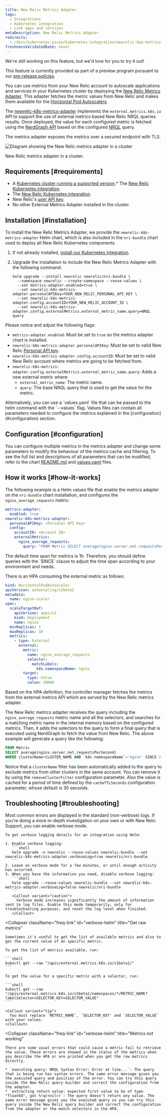 ```yaml
---
title: New Relic Metrics Adapter
tags:
  - Integrations
  - Kubernetes integration
  - Link apps and services
metaDescription: New Relic Metrics Adapter
redirects:
  - /docs/kubernetes-pixie/kubernetes-integration/newrelic-hpa-metrics-adapter/newrelic-metrics-adapter
freshnessValidatedDate: never
---
```


<Callout title="preview">
  We're still working on this feature, but we'd love for you to try it out!

  This feature is currently provided as part of a preview program pursuant to our [pre-release policies](/docs/licenses/license-information/referenced-policies/new-relic-pre-release-policy).
</Callout>

You can use metrics from your New Relic account to autoscale applications and services in your Kubernetes cluster by deploying the [New Relic Metrics Adapter](https://github.com/newrelic/newrelic-k8s-metrics-adapter). This adapter fetches the metric values from New Relic and makes them available for the [Horizontal Pod Autoscalers](https://kubernetes.io/docs/tasks/run-application/horizontal-pod-autoscale/).

The [newrelic-k8s-metrics-adapter](https://github.com/newrelic/newrelic-k8s-metrics-adapter) implements the `external.metrics.k8s.io` API to support the use of external metrics based New Relic NRQL queries results. Once deployed, the value for each configured metric is fetched using the [NerdGraph API](/docs/apis/nerdgraph/get-started/introduction-new-relic-nerdgraph/) based on the configured [NRQL](/docs/query-your-data/nrql-new-relic-query-language/) query.

The metrics adapter exposes the metrics over a secured endpoint with TLS.

<img
  title="Diagram showing the newrelic metrics adapter in a cluster"
  alt="Diagram showing the New Relic metrics adapter in a cluster"
  src="/images/kubernetes_diagram_adapter-diagram.svg"
/>

<figcaption>
  New Relic metrics adapter in a cluster.
</figcaption>

## Requirements [#requirements]

* A [Kubernetes cluster running a supported version](/docs/kubernetes-pixie/kubernetes-integration/get-started/kubernetes-integration-compatibility-requirements).\* The [New Relic Kubernetes integration](/docs/integrations/kubernetes-integration/installation/kubernetes-integration-install-configure).
* The [New Relic Kubernetes integration](/docs/integrations/kubernetes-integration/installation/kubernetes-integration-install-configure).
* New Relic's [user API key](/docs/apis/intro-apis/new-relic-api-keys/#user-api-key).
* No other External Metrics Adapter installed in the cluster.

## Installation [#installation]

To install the New Relic Metrics Adapter, we provide the `newrelic-k8s-metrics-adapter` Helm chart, which is also included in the `nri-bundle` chart used to deploy all New Relic Kubernetes components.

1. If not already installed, [install our Kubernetes integration](/install/kubernetes).
2. Upgrade the installation to include the New Relic Metrics Adapter with the following command:

   ```shell
   helm upgrade --install newrelic newrelic/nri-bundle \
     --namespace newrelic --create-namespace --reuse-values \
     --set metrics-adapter.enabled=true \
     --set newrelic-k8s-metrics-adapter.personalAPIKey=YOUR_NEW_RELIC_PERSONAL_API_KEY \
     --set newrelic-k8s-metrics-adapter.config.accountID=YOUR_NEW_RELIC_ACCOUNT_ID \
     --set newrelic-k8s-metrics-adapter.config.externalMetrics.external_metric_name.query=NRQL query
   ```

Please notice and adjust the following flags:

* `metrics-adapter.enabled`: Must be set to `true` so the metrics adapter chart is installed.
* `newrelic-k8s-metrics-adapter.personalAPIKey`: Must be set to valid New Relic [Personal API key](/docs/apis/intro-apis/new-relic-api-keys/#user-api-key).
* `newrelic-k8s-metrics-adapter.config.accountID`: Must be set to valid New Relic account where metrics are going to be fetched from.
* `newrelic-k8s-metrics-adapter.config.externalMetrics.external_metric_name.query`: Adds a new external metric where:
  * `external_metric_name`: The metric name.
  * `query`: The base NRQL query that is used to get the value for the metric.

<Callout variant="tip">
  Alternatively, you can use a `values.yaml` file that can be passed to the helm command with the `--values` flag.
  Values files can contain all parameters needed to configure the metrics explained in the [configuration](#configuration) section.
</Callout>

## Configuration [#configuration]

You can configure multiple metrics in the metrics adapter and change some parameters to modify the behaviour of the metrics cache and filtering. To see the full list and descriptions of all parameters that can be modified, refer to the chart [README.md](https://github.com/newrelic/newrelic-k8s-metrics-adapter/blob/main/charts/newrelic-k8s-metrics-adapter/README.md) and [values.yaml](https://github.com/newrelic/newrelic-k8s-metrics-adapter/blob/main/charts/newrelic-k8s-metrics-adapter/values.yaml) files.

## How it works [#how-it-works]

The following example is a Helm values file that enable the metrics adapter on the `nri-bundle` chart installation, and configures the `nginx_average_requests` metric:

```yaml
metrics-adapter:
  enabled: true
newrelic-k8s-metrics-adapter:
  personalAPIKey: <Personal API Key>
  config:
    accountID: <Account ID>
    externalMetrics:
      nginx_average_requests:
        query: "FROM Metric SELECT average(nginx.server.net.requestsPerSecond) SINCE 2 MINUTES AGO"
```

<Callout variant="caution">
  The default time span for metrics is 1h. Therefore, you should define queries with the `SINCE` clause to adjust the time span according to your environment and needs.
</Callout>

There is an HPA consuming the external metric as follows:

```yaml
kind: HorizontalPodAutoscaler
apiVersion: autoscaling/v2beta2
metadata:
  name: nginx-scaler
spec:
  scaleTargetRef:
    apiVersion: apps/v1
    kind: Deployment
    name: nginx
  minReplicas: 1
  maxReplicas: 10
  metrics:
    - type: External
      external:
        metric:
          name: nginx_average_requests
          selector:
            matchLabels:
              k8s.namespaceName: nginx
        target:
          type: Value
          value: 10000
```

Based on the HPA definition, the controller manager fetches the metrics from the external metrics API which are served by the New Relic metrics adapter.

The New Relic metrics adapter receives the query including the `nginx_average_requests` metric name and all the selectors, and searches for a matching metric name in the internal memory based on the configured metrics. Then, it adds the selectors to the query to form a final query that is executed using NerdGraph to fetch the value from New Relic. The above example will generate a query like the following:

```sql
FROM Metric 
SELECT average(nginx.server.net.requestsPerSecond) 
WHERE clusterName=CLUSTER_NAME AND `k8s.namespaceName`='nginx' SINCE 2 MINUTES AGO
```

Notice that a `clusterName` filter has been automatically added to the query to exclude metrics from other clusters in the same account. You can remove it by using the `removeClusterFilter` configuration parameter. Also the value is cached for a period of time defined by the `cacheTTLSeconds` configuration parameter, whose default is 30 seconds.

## Troubleshooting [#troubleshooting]

<CollapserGroup>
  <Collapser
    className="freq-link"
    id="verbose-helm"
    title="Get verbose logs"
  >
    Most common errors are displayed in the standard (non-verbose) logs. If you're doing a more in-depth investigation on your own or with New Relic Support, you can enable verbose mode.

    To get verbose logging details for an integration using Helm:

    1. Enable verbose logging:
       ```shell
       helm upgrade -n newrelic --reuse-values newrelic-bundle --set newrelic-k8s-metrics-adapter.verboseLog=true newrelic/nri-bundle
       ```
    2. Leave on verbose mode for a few minutes, or until enough activity has occurred.
    3. When you have the information you need, disable verbose logging:
       ```shell
       helm upgrade --reuse-values newrelic-bundle --set newrelic-k8s-metrics-adapter.verboseLog=false newrelic/nri-bundle
       ```
       <Callout variant="caution">
         Verbose mode increases significantly the amount of information sent to log files. Enable this mode temporarily, only for troubleshooting purposes, and reset the log level when finished.
       </Callout>
  </Collapser>

  <Collapser
    className="freq-link"
    id="verbose-helm"
    title="Get raw metrics"
  >
    Sometimes it's useful to get the list of available metrics and also to get the current value of an specific metric.

    To get the list of metrics available, run:

    ```shell
    kubectl get --raw "/apis/external.metrics.k8s.io/v1beta1/"
    ```

    To get the value for a specific metric with a selector, run:

    ```shell
    kubectl get --raw "/apis/external.metrics.k8s.io/v1beta1/namespaces/*/METRIC_NAME?labelSelector=SELECTOR_KEY=SELECTOR_VALUE"
    ```

    <Callout variant="tip">
      You must replace `METRIC_NAME`, `SELECTOR_KEY` and `SELECTOR_VALUE` with your values.
    </Callout>
  </Collapser>

  <Collapser
    className="freq-link"
    id="verbose-helm"
    title="Metrics not working"
  >
    There are some usual errors that could cause a metric fail to retrieve the value. These errors are showed in the status of the metrics when you describe the HPA or are printed when you get the raw metrics directly.

    * `executing query: NRQL Syntax Error: Error at line...`: The query that is being run has syntax errors. The same error message gives you the executed query and position of the error. You can try this query inside the New Relic query builder and correct the configuration from the adapter.
    * `extracting return value: expected first value to be of type "float64", got %!q(<nil>)`: The query doesn't return any value. The same error message gives you the executed query so you can try this query inside the New Relic query builder and correct the configuration from the adapter or the match selectors in the HPA.
  </Collapser>
</CollapserGroup>
